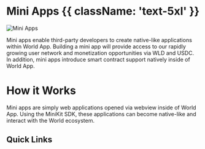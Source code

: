 
# Mini Apps {{ className: 'text-5xl' }}

![Mini Apps](/images/docs/mini-apps-cover.png)

Mini apps enable third-party developers to create native-like applications within World App.
Building a mini app will provide access to our rapidly growing user network and monetization opportunities via WLD and USDC.
In addition, mini apps introduce smart contract support natively inside of World App.<br/>

# How it Works

Mini apps are simply web applications opened via webview inside of World App. Using the MiniKit SDK, these applications can become
native-like and interact with the World ecosystem.

## Quick Links

<div className="my-6 grid gap-4 sm:grid-cols-2">
	<Card
		alt="Miniapps World"
		title={'Mini Apps Statistics'}
		content="Discover apps, their usage by country,  trends and developer rewards"
		link="https://miniapps.world"
		imagePath="/images/docs/mini-apps/quick-start/mini-app-status.png"
	/>
	<Card
		alt="Status"
		title={'Status Page'}
		content="Live status for Mini Apps, World ID and more"
		link="https://status.worldcoin.org"
		imagePath="/images/docs/mini-apps/quick-start/mini-apps-stats.png"
	/>
</div>
